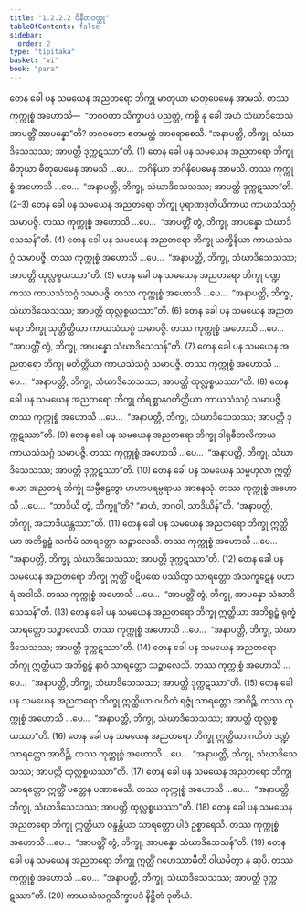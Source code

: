 ```yaml
---
title: "1.2.2.2 ဝိနီတဝတ္ထု"
tableOfContents: false
sidebar:
  order: 2
type: "tipitaka"
basket: "vi"
book: "para"
---
```



<DynamicBreadcrumb />

<Division number="281" book="para">

<Paragraph number="1113" book="para">
တေန ခေါ ပန သမယေန အညတရော ဘိက္ခု မာတုယာ မာတုပေမေန အာမသိ. တဿ ကုက္ကုစ္စံ အဟောသိ—  “ဘဂဝတာ သိက္ခာပဒံ ပညတ္တံ, ကစ္စိ နု ခေါ အဟံ သံဃာဒိသေသံ အာပတ္တိံ အာပန္နော”တိ? ဘဂဝတော ဧတမတ္ထံ အာရောစေသိ. “အနာပတ္တိ, ဘိက္ခု, သံဃာဒိသေသဿ; အာပတ္တိ ဒုက္ကဋဿာ”တိ. (1)
</Paragraph>

<Paragraph number="1114" book="para">
တေန ခေါ ပန သမယေန အညတရော ဘိက္ခု ဓီတုယာ ဓီတုပေမေန အာမသိ …ပေ…  ဘဂိနိယာ ဘဂိနိပေမေန အာမသိ. တဿ ကုက္ကုစ္စံ အဟောသိ …ပေ…  “အနာပတ္တိ, ဘိက္ခု, သံဃာဒိသေသဿ; အာပတ္တိ ဒုက္ကဋဿာ”တိ. (2–3)
</Paragraph>

<Paragraph number="1115" book="para">
တေန ခေါ ပန သမယေန အညတရော ဘိက္ခု ပုရာဏဒုတိယိကာယ ကာယသံသဂ္ဂံ သမာပဇ္ဇိ. တဿ ကုက္ကုစ္စံ အဟောသိ …ပေ…  “အာပတ္တိံ တွံ, ဘိက္ခု, အာပန္နော သံဃာဒိသေသန်”တိ. (4)
</Paragraph>

<Paragraph number="1116" book="para">
တေန ခေါ ပန သမယေန အညတရော ဘိက္ခု ယက္ခိနိယာ ကာယသံသဂ္ဂံ သမာပဇ္ဇိ. တဿ ကုက္ကုစ္စံ အဟောသိ …ပေ…  “အနာပတ္တိ, ဘိက္ခု, သံဃာဒိသေသဿ; အာပတ္တိ ထုလ္လစ္စယဿာ”တိ. (5)
</Paragraph>

<Paragraph number="1117" book="para">
တေန ခေါ ပန သမယေန အညတရော ဘိက္ခု ပဏ္ဍကဿ ကာယသံသဂ္ဂံ သမာပဇ္ဇိ. တဿ ကုက္ကုစ္စံ အဟောသိ …ပေ…  “အနာပတ္တိ, ဘိက္ခု, သံဃာဒိသေသဿ; အာပတ္တိ ထုလ္လစ္စယဿာ”တိ. (6)
</Paragraph>

<Paragraph number="1118" book="para">
တေန ခေါ ပန သမယေန အညတရော ဘိက္ခု သုတ္တိတ္ထိယာ ကာယသံသဂ္ဂံ သမာပဇ္ဇိ. တဿ ကုက္ကုစ္စံ အဟောသိ …ပေ…  “အာပတ္တိံ တွံ, ဘိက္ခု, အာပန္နော သံဃာဒိသေသန်”တိ. (7)
</Paragraph>

<Paragraph number="1119" book="para">
တေန ခေါ ပန သမယေန အညတရော ဘိက္ခု မတိတ္ထိယာ ကာယသံသဂ္ဂံ သမာပဇ္ဇိ. တဿ ကုက္ကုစ္စံ အဟောသိ …ပေ…  “အနာပတ္တိ, ဘိက္ခု, သံဃာဒိသေသဿ; အာပတ္တိ ထုလ္လစ္စယဿာ”တိ. (8)
</Paragraph>

<Paragraph number="1120" book="para">
တေန ခေါ ပန သမယေန အညတရော ဘိက္ခု တိရစ္ဆာနဂတိတ္ထိယာ ကာယသံသဂ္ဂံ သမာပဇ္ဇိ. တဿ ကုက္ကုစ္စံ အဟောသိ …ပေ…  “အနာပတ္တိ, ဘိက္ခု, သံဃာဒိသေသဿ; အာပတ္တိ ဒုက္ကဋဿာ”တိ. (9)
</Paragraph>

<Paragraph number="1121" book="para">
တေန ခေါ ပန သမယေန အညတရော ဘိက္ခု ဒါရုဓီတလိကာယ ကာယသံသဂ္ဂံ သမာပဇ္ဇိ. တဿ ကုက္ကုစ္စံ အဟောသိ …ပေ…  “အနာပတ္တိ, ဘိက္ခု, သံဃာဒိသေသဿ; အာပတ္တိ ဒုက္ကဋဿာ”တိ. (10)
</Paragraph>

</Division>
<Division number="282" book="para">

<Paragraph number="1122" book="para">
တေန ခေါ ပန သမယေန သမ္ဗဟုလာ ဣတ္ထိယော အညတရံ ဘိက္ခုံ သမ္ပီဠေတွာ ဗာဟာပရမ္ပရာယ အာနေသုံ. တဿ ကုက္ကုစ္စံ အဟောသိ …ပေ…  “သာဒိယိ တွံ, ဘိက္ခူ”တိ? “နာဟံ, ဘဂဝါ, သာဒိယိန်”တိ. “အနာပတ္တိ, ဘိက္ခု, အသာဒိယန္တဿာ”တိ. (11)
</Paragraph>

<Paragraph number="1123" book="para">
တေန ခေါ ပန သမယေန အညတရော ဘိက္ခု ဣတ္ထိယာ အဘိရူဠှံ သင်္ကမံ သာရတ္တော သဉ္စာလေသိ. တဿ ကုက္ကုစ္စံ အဟောသိ …ပေ…  “အနာပတ္တိ, ဘိက္ခု, သံဃာဒိသေသဿ; အာပတ္တိ ဒုက္ကဋဿာ”တိ. (12)
</Paragraph>

<Paragraph number="1124" book="para">
တေန ခေါ ပန သမယေန အညတရော ဘိက္ခု ဣတ္ထိံ ပဋိပထေ ပဿိတွာ သာရတ္တော အံသကူဋေန ပဟာရံ အဒါသိ. တဿ ကုက္ကုစ္စံ အဟောသိ …ပေ…  “အာပတ္တိံ တွံ, ဘိက္ခု, အာပန္နော သံဃာဒိသေသန်”တိ. (13)
</Paragraph>

<Paragraph number="1125" book="para">
တေန ခေါ ပန သမယေန အညတရော ဘိက္ခု ဣတ္ထိယာ အဘိရူဠှံ ရုက္ခံ သာရတ္တော သဉ္စာလေသိ. တဿ ကုက္ကုစ္စံ အဟောသိ …ပေ…  “အနာပတ္တိ, ဘိက္ခု, သံဃာဒိသေသဿ; အာပတ္တိ ဒုက္ကဋဿာ”တိ. (14)
</Paragraph>

<Paragraph number="1126" book="para">
တေန ခေါ ပန သမယေန အညတရော ဘိက္ခု ဣတ္ထိယာ အဘိရူဠှံ နာဝံ သာရတ္တော သဉ္စာလေသိ. တဿ ကုက္ကုစ္စံ အဟောသိ …ပေ…  “အနာပတ္တိ, ဘိက္ခု, သံဃာဒိသေသဿ; အာပတ္တိ ဒုက္ကဋဿာ”တိ. (15)
</Paragraph>

<Paragraph number="1127" book="para">
တေန ခေါ ပန သမယေန အညတရော ဘိက္ခု ဣတ္ထိယာ ဂဟိတံ ရဇ္ဇုံ သာရတ္တော အာဝိဉ္ဆိ. တဿ ကုက္ကုစ္စံ အဟောသိ …ပေ…  “အနာပတ္တိ, ဘိက္ခု, သံဃာဒိသေသဿ; အာပတ္တိ ထုလ္လစ္စယဿာ”တိ. (16)
</Paragraph>

<Paragraph number="1128" book="para">
တေန ခေါ ပန သမယေန အညတရော ဘိက္ခု ဣတ္ထိယာ ဂဟိတံ ဒဏ္ဍံ သာရတ္တော အာဝိဉ္ဆိ. တဿ ကုက္ကုစ္စံ အဟောသိ …ပေ…  “အနာပတ္တိ, ဘိက္ခု, သံဃာဒိသေသဿ; အာပတ္တိ ထုလ္လစ္စယဿာ”တိ. (17)
</Paragraph>

<Paragraph number="1129" book="para">
တေန ခေါ ပန သမယေန အညတရော ဘိက္ခု သာရတ္တော ဣတ္ထိံ ပတ္တေန ပဏာမေသိ. တဿ ကုက္ကုစ္စံ အဟောသိ …ပေ…  “အနာပတ္တိ, ဘိက္ခု, သံဃာဒိသေသဿ; အာပတ္တိ ထုလ္လစ္စယဿာ”တိ. (18)
</Paragraph>

<Paragraph number="1130" book="para">
တေန ခေါ ပန သမယေန အညတရော ဘိက္ခု ဣတ္ထိယာ ဝန္ဒန္တိယာ သာရတ္တော ပါဒံ ဥစ္စာရေသိ. တဿ ကုက္ကုစ္စံ အဟောသိ …ပေ…  “အာပတ္တိံ တွံ, ဘိက္ခု, အာပန္နော သံဃာဒိသေသန်”တိ. (19)
</Paragraph>

<Paragraph number="1131" book="para">
တေန ခေါ ပန သမယေန အညတရော ဘိက္ခု ဣတ္ထိံ ဂဟေဿာမီတိ ဝါယမိတွာ န ဆုပိ. တဿ ကုက္ကုစ္စံ အဟောသိ …ပေ…  “အနာပတ္တိ, ဘိက္ခု, သံဃာဒိသေသဿ; အာပတ္တိ ဒုက္ကဋဿာ”တိ. (20)

</Paragraph>
</Division>

<Paragraph number="1132" type="center" book="para">
ကာယသံသဂ္ဂသိက္ခာပဒံ နိဋ္ဌိတံ ဒုတိယံ.
</Paragraph>